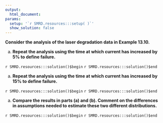 ```yaml
---
output:
  html_document:
params:
  setup: '`r SMRD.resources:::setup( )`'
  show_solution: false
---
```


__Consider the analysis of the laser degradation data in Example 13.10.__ 

a. __Repeat the analysis using the time at which current has increased by $5\%$ to define failure.__

`r SMRD.resources:::solution()$begin`
`r SMRD.resources:::solution()$end`

a. __Repeat the analysis using the time at which current has increased by $15\%$ to define failure.__

`r SMRD.resources:::solution()$begin`
`r SMRD.resources:::solution()$end`

a. __Compare the results in parts (a) and (b). Comment on the differences in assumptions needed to estimate these two different distributions.__

`r SMRD.resources:::solution()$begin`
`r SMRD.resources:::solution()$end`
